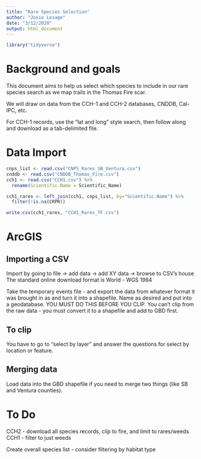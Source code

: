 ```yaml
---
title: "Rare Species Selection"
author: "Josie Lesage"
date: "3/12/2020"
output: html_document
---
```


```r
library("tidyverse")
```

# Background and goals
This document aims to help us select which species to include in our rare species search as we map trails in the Thomas Fire scar.  

We will draw on data from the CCH-1 and CCH-2 databases, CNDDB, Cal-IPC, etc. 

For CCH-1 records, use the "lat and long" style search, then follow along and download as a tab-delimited file. 

# Data Import
```r
cnps_list <- read.csv("CNPS_Rares_SB_Ventura.csv")
cnddb <- read.csv("CNDDB_Thomas_Fire.csv")
cch1 <- read.csv("CCH1.csv") %>%
  rename(Scientific.Name = Scientific_Name)
```

```r
cch1_rares <- left_join(cch1, cnps_list, by="Scientific.Name") %>%
  filter(!is.na(CRPR))

write.csv(cch1_rares, "CCH1_Rares_TF.csv")
```





# ArcGIS

## Importing a CSV
Import by going to file -> add data -> add XY data -> browse to CSV's house
The standard online download format is World - WGS 1984

Take the temporary events file - and export the data from whatever format it was brought in as and turn it into a shapefile. Name as desired and put into a geodatabase. YOU MUST DO THIS BEFORE YOU CLIP. You can't clip from the raw data - you must convert it to a shapefile and add to GBD first.

## To clip
You have to go to "select by layer" and answer the questions for select by location or feature.

## Merging data
Load data into the GBD shapefile if you need to merge two things (like SB and Ventura counties).


# To Do 
CCH2 - download all species records, clip to fire, and limit to rares/weeds
CCH1 - filter to just weeds

Create overall species list - consider filtering by habitat type
